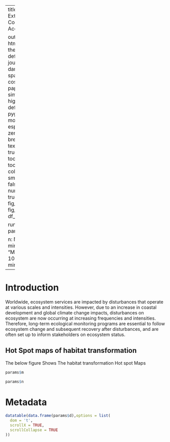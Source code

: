 
---
title:  Habitat Extent and Condition Accounting|

output: 
 html_document:
   theme: flatly # default, cerulean, journal, flatly, darkly, readable, spacelab, united, cosmo, lumen, paper, sandstone, simplex, and yeti
   highlight: tango # default, tango, pygments, kate, monochrome, espresso, zenburn, haddock, breezedark, and textmate
   smart: true
   toc: true
   toc_depth: 2
   toc_float:
     collapsed: false
     smooth_scroll: false
   numbers_sections: true
   fig_width: 7
   fig_height: 6
   fig_caption: true
   df_print: paged

runtime: shiny  
params:

  n: NA
  m: NA
  d: NA
  minimum: 
    label: "Minimum:"
    value: 100
    input: slider
    min: 0
    max: 1000
---



# Introduction
Worldwide, ecosystem services are impacted by disturbances that operate at various scales and intensities. However, due to an increase in coastal development and global climate change impacts, disturbances on ecosystem are now occurring at increasing frequencies and intensities. Therefore, long-term ecological monitoring programs are essential to follow ecosystem change and subsequent recovery after disturbances, and are often set up to inform stakeholders on ecosystem status.

## Hot Spot maps of habitat transformation 

The below figure Shows The habitat transformation Hot spot Maps

```r

params$m

```
```r


params$n


```

# Metadata


```r




datatable(data.frame(params$d),options = list(
  dom = 't',
  scrollX = TRUE,
  scrollCollapse = TRUE
))


```